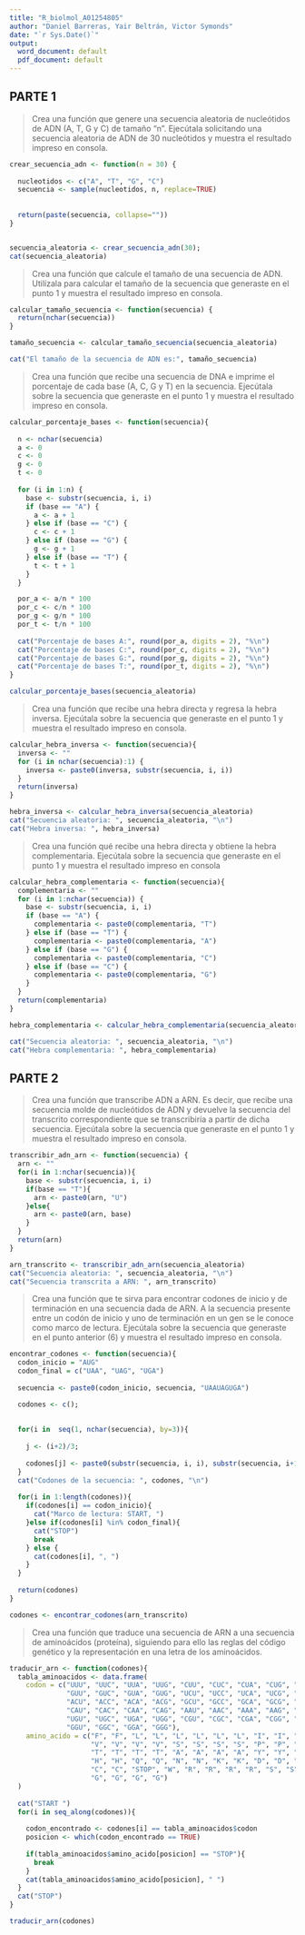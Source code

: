 ---
title: "R_biolmol_A01254805"
author: "Daniel Barreras, Yair Beltrán, Victor Symonds"
date: "`r Sys.Date()`"
output:
  word_document: default
  pdf_document: default
---


## PARTE 1

>Crea una función que genere una secuencia aleatoria de nucleótidos de ADN (A, T,
G y C) de tamaño “n”.
Ejecútala solicitando una secuencia aleatoria de ADN de 30 nucleótidos y muestra
el resultado impreso en consola.

``` {r}
crear_secuencia_adn <- function(n = 30) {
  
  nucleotidos <- c("A", "T", "G", "C")
  secuencia <- sample(nucleotidos, n, replace=TRUE)
  
  
  return(paste(secuencia, collapse=""))
}


secuencia_aleatoria <- crear_secuencia_adn(30);
cat(secuencia_aleatoria)

```


>Crea una función que calcule el tamaño de una secuencia de ADN.
Utilízala para calcular el tamaño de la secuencia que generaste en el punto 1 y
muestra el resultado impreso en consola.

```{r}
calcular_tamaño_secuencia <- function(secuencia) {
  return(nchar(secuencia))
}

tamaño_secuencia <- calcular_tamaño_secuencia(secuencia_aleatoria)

cat("El tamaño de la secuencia de ADN es:", tamaño_secuencia)

```


>Crea una función que recibe una secuencia de DNA e imprime el porcentaje de
cada base (A, C, G y T) en la secuencia. Ejecútala sobre la secuencia que generaste
en el punto 1 y muestra el resultado impreso en consola.

```{r}
calcular_porcentaje_bases <- function(secuencia){
  
  n <- nchar(secuencia)
  a <- 0
  c <- 0
  g <- 0
  t <- 0
  
  for (i in 1:n) {
    base <- substr(secuencia, i, i)
    if (base == "A") {
      a <- a + 1
    } else if (base == "C") {
      c <- c + 1
    } else if (base == "G") {
      g <- g + 1
    } else if (base == "T") {
      t <- t + 1
    }
  }

  por_a <- a/n * 100
  por_c <- c/n * 100
  por_g <- g/n * 100
  por_t <- t/n * 100
  
  cat("Porcentaje de bases A:", round(por_a, digits = 2), "%\n")
  cat("Porcentaje de bases C:", round(por_c, digits = 2), "%\n")
  cat("Porcentaje de bases G:", round(por_g, digits = 2), "%\n")
  cat("Porcentaje de bases T:", round(por_t, digits = 2), "%\n")
}

calcular_porcentaje_bases(secuencia_aleatoria)

```


>Crea una función que recibe una hebra directa y regresa la hebra inversa.
Ejecútala sobre la secuencia que generaste en el punto 1 y muestra el resultado
impreso en consola.

```{r}
calcular_hebra_inversa <- function(secuencia){
  inversa <- ""
  for (i in nchar(secuencia):1) {
    inversa <- paste0(inversa, substr(secuencia, i, i))
  }
  return(inversa)
}

hebra_inversa <- calcular_hebra_inversa(secuencia_aleatoria)
cat("Secuencia aleatoria: ", secuencia_aleatoria, "\n")
cat("Hebra inversa: ", hebra_inversa)

```

>Crea una función qué recibe una hebra directa y obtiene la hebra complementaria.
Ejecútala sobre la secuencia que generaste en el punto 1 y muestra el resultado
impreso en consola

```{r}
calcular_hebra_complementaria <- function(secuencia){
  complementaria <- ""
  for (i in 1:nchar(secuencia)) {
    base <- substr(secuencia, i, i)
    if (base == "A") {
      complementaria <- paste0(complementaria, "T")
    } else if (base == "T") {
      complementaria <- paste0(complementaria, "A")
    } else if (base == "G") {
      complementaria <- paste0(complementaria, "C")
    } else if (base == "C") {
      complementaria <- paste0(complementaria, "G")
    }
  }
  return(complementaria)
}

hebra_complementaria <- calcular_hebra_complementaria(secuencia_aleatoria)

cat("Secuencia aleatoria: ", secuencia_aleatoria, "\n")
cat("Hebra complementaria: ", hebra_complementaria)

```

## PARTE 2

>Crea una función que transcribe ADN a ARN. Es decir, que recibe una secuencia
molde de nucleótidos de ADN y devuelve la secuencia del transcrito
correspondiente que se transcribiría a partir de dicha secuencia.
Ejecútala sobre la secuencia que generaste en el punto 1 y muestra el resultado
impreso en consola.

```{r}
transcribir_adn_arn <- function(secuencia) {
  arn <- ""
  for(i in 1:nchar(secuencia)){
    base <- substr(secuencia, i, i)
    if(base == "T"){
      arn <- paste0(arn, "U")
    }else{
      arn <- paste0(arn, base)
    }
  }
  return(arn)
}

arn_transcrito <- transcribir_adn_arn(secuencia_aleatoria)
cat("Secuencia aleatoria: ", secuencia_aleatoria, "\n")
cat("Secuencia transcrita a ARN: ", arn_transcrito)

```

>Crea una función que te sirva para encontrar codones de inicio y de terminación
en una secuencia dada de ARN. A la secuencia presente entre un codón de
inicio y uno de terminación en un gen se le conoce como marco de lectura.
Ejecútala sobre la secuencia que generaste en el punto anterior (6) y muestra el
resultado impreso en consola.

```{r}
encontrar_codones <- function(secuencia){
  codon_inicio = "AUG"
  codon_final = c("UAA", "UAG", "UGA")
  
  secuencia <- paste0(codon_inicio, secuencia, "UAAUAGUGA")

  codones <- c();
  
  
  for(i in  seq(1, nchar(secuencia), by=3)){
    
    j <- (i+2)/3;
    
    codones[j] <- paste0(substr(secuencia, i, i), substr(secuencia, i+1, i+1), substr(secuencia, i+2, i+2));
  }
  cat("Codones de la secuencia: ", codones, "\n")
  
  for(i in 1:length(codones)){
    if(codones[i] == codon_inicio){
      cat("Marco de lectura: START, ")
    }else if(codones[i] %in% codon_final){
      cat("STOP")
      break
    } else {
      cat(codones[i], ", ")
    }
  }
  
  return(codones)
}

codones <- encontrar_codones(arn_transcrito)

```

>Crea una función que traduce una secuencia de ARN a una secuencia de
aminoácidos (proteína), siguiendo para ello las reglas del código genético y la
representación en una letra de los aminoácidos.

```{r}
traducir_arn <- function(codones){
  tabla_aminoacidos <- data.frame(
    codon = c("UUU", "UUC", "UUA", "UUG", "CUU", "CUC", "CUA", "CUG", "AUU", "AUC", "AUA", "AUG",
              "GUU", "GUC", "GUA", "GUG", "UCU", "UCC", "UCA", "UCG", "CCU", "CCC", "CCA", "CCG",
              "ACU", "ACC", "ACA", "ACG", "GCU", "GCC", "GCA", "GCG", "UAU", "UAC", "UAA", "UAG",
              "CAU", "CAC", "CAA", "CAG", "AAU", "AAC", "AAA", "AAG", "GAU", "GAC", "GAA", "GAG",
              "UGU", "UGC", "UGA", "UGG", "CGU", "CGC", "CGA", "CGG", "AGU", "AGC", "AGA", "AGG",
              "GGU", "GGC", "GGA", "GGG"),
    amino_acido = c("F", "F", "L", "L", "L", "L", "L", "L", "I", "I", "I", "M",
                    "V", "V", "V", "V", "S", "S", "S", "S", "P", "P", "P", "P",
                    "T", "T", "T", "T", "A", "A", "A", "A", "Y", "Y", "STOP", "STOP",
                    "H", "H", "Q", "Q", "N", "N", "K", "K", "D", "D", "E", "E",
                    "C", "C", "STOP", "W", "R", "R", "R", "R", "S", "S", "R", "R",
                    "G", "G", "G", "G")
  )
  
  cat("START ")
  for(i in seq_along(codones)){
    
    codon_encontrado <- codones[i] == tabla_aminoacidos$codon
    posicion <- which(codon_encontrado == TRUE)
    
    if(tabla_aminoacidos$amino_acido[posicion] == "STOP"){
      break
    }
    cat(tabla_aminoacidos$amino_acido[posicion], " ")
  } 
  cat("STOP")
}

traducir_arn(codones)

```